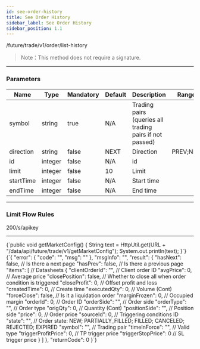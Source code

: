 ```yaml
---
id: see-order-history
title: See Order History
sidebar_label: See Order History
sidebar_position: 1.1
---
```


/future/trade/v1/order/list-history

> Note：This method does not require a signature.

---

### Parameters

| Name | Type | Mandatory | Default | Description | Ranges |
| --- | --- | --- | --- | --- | --- |
| symbol | string | true | N/A | Trading pairs (queries all trading pairs if not passed) |  |
| direction | string | false | NEXT | Direction | PREV;NEXT |
| id | integer | false | N/A | id |  |
| limit | integer | false | 10 | Limit |  |
| startTime | integer | false | N/A | Start time |  |
| endTime | integer | false | N/A | End time |  |

---

### Limit Flow Rules

200/s/apikey

---


<CodeBlock language="java" title="Java">
  {`public void getMarketConfig() {
    String text = HttpUtil.get(URL + "/data/api/future/trade/v1/getMarketConfig");
    System.out.println(text);
}`}
</CodeBlock>

<CodeBlock language="json" title="Response">
  {`{
  "error": {
    "code": "",
    "msg": ""
  },
  "msgInfo": "",
  "result": {
    "hasNext": false,   // Is there a next page
    "hasPrev": false,   // Is there a previous page
    "items": [          // Datasheets
      {
        "clientOrderId": "",       // Client order ID
        "avgPrice": 0,             // Average price
        "closePosition": false,    // Whether to close all when order condition is triggered
        "closeProfit": 0,          // Offset profit and loss
        "createdTime": 0,          // Create time
        "executedQty": 0,          // Volume (Cont)
        "forceClose": false,       // Is it a liquidation order
        "marginFrozen": 0,         // Occupied margin
        "orderId": 0,              // Order ID
        "orderSide": "",           // Order side
        "orderType": "",           // Order type
        "origQty": 0,              // Quantity (Cont)
        "positionSide": "",        // Position side
        "price": 0,                // Order price
        "sourceId": 0,             // Triggering conditions ID
        "state": "",               // Order state: NEW; PARTIALLY_FILLED; FILLED; CANCELED; REJECTED; EXPIRED
        "symbol": "",              // Trading pair
        "timeInForce": "",         // Valid type
        "triggerProfitPrice": 0,   // TP trigger price
        "triggerStopPrice": 0      // SL trigger price
      }
    ]
  },
  "returnCode": 0
}`}
</CodeBlock>
